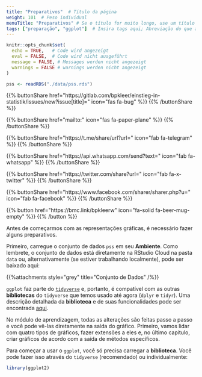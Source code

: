 ```yaml
---
title: "Preparativos"  # Título da página
weight: 101  # Peso individual
menuTitle: "Preparativos" # Se o título for muito longo, use um título curto aqui
tags: ["preparação", "ggplot"]  # Insira tags aqui; Abreviação do que acontece na página
---
```

```r
knitr::opts_chunk$set(
  echo = TRUE,   # Code wird angezeigt
  eval = FALSE,  # Code wird nicht ausgeführt
  message = FALSE, # Messages werden nicht angezeigt
  warnings = FALSE # warnings werden nicht angezeigt
)

pss <- readRDS("./data/pss.rds")
```

{{% buttonShare href=\"https\:\/\/gitlab.com\/bpkleer\/einstieg-in-statistik\/issues\/new?issue[title]=\" icon=\"fas fa-bug\" %}} {{% /buttonShare %}} 

{{% buttonShare href=\"mailto\:\" icon=\"fas fa-paper-plane\" %}} {{% /buttonShare %}}

{{% buttonShare href=\"https\:\/\/t.me\/share\/url?url=\" icon=\"fab fa-telegram\" %}} {{% /buttonShare %}}

{{% buttonShare href=\"https\:\/\/api.whatsapp.com\/send?text=\" icon=\"fab fa-whatsapp\" %}} {{% /buttonShare %}}

{{% buttonShare href=\"https\:\/\/twitter.com\/share?url=\" icon=\"fab fa-x-twitter\" %}} {{% /buttonShare %}}

{{% buttonShare href=\"https\:\/\/www.facebook.com\/sharer\/sharer.php?u=\" icon=\"fab fa-facebook\" %}} {{% /buttonShare %}}

{{% button href=\"https\:\/\/bmc.link\/bpkleerw\" icon=\"fa-solid fa-beer-mug-empty\" %}} {{% /button %}}

Antes de começarmos com as representações gráficas, é necessário fazer alguns preparativos.

Primeiro, carregue o conjunto de dados `pss` em seu **Ambiente**. Como lembrete, o conjunto de dados está diretamente na RStudio Cloud na pasta `data` ou, alternativamente (se estiver trabalhando localmente), pode ser baixado aqui:

{{%attachments style=\"grey\" title=\"Conjunto de Dados\" /%}}

`ggplot` faz parte do [`tidyverse`](https://www.tidyverse.org) e, portanto, é compatível com as outras **bibliotecas** do `tidyverse` que temos usado até agora (`dplyr` e `tidyr`). Uma descrição detalhada da **biblioteca** e de suas funcionalidades pode ser encontrada [aqui](https://ggplot2.tidyverse.org).

No módulo de aprendizagem, todas as alterações são feitas passo a passo e você pode vê-las diretamente na saída do gráfico. Primeiro, vamos lidar com quatro tipos de gráficos, fazer extensões a eles e, no último capítulo, criar gráficos de acordo com a saída de métodos específicos. 

Para começar a usar o `ggplot`, você só precisa carregar a **biblioteca**. Você pode fazer isso através do `tidyverse` (recomendado) ou individualmente:

```r
library(ggplot2)
```
